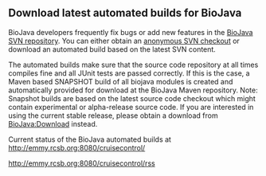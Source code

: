 {{Outdated|reason=the [[SVN to GIT Migration|migration to Github]]}}
== Download latest automated builds for BioJava ==

BioJava developers frequently fix bugs or add new features in the [[CVS_to_SVN_Migration|BioJava SVN repository]]. You can either obtain an [[CVS_to_SVN_Migration|anonymous SVN checkout]] or download an automated build based on the latest SVN content.

The automated builds make sure that the source code repository at all times compiles fine and all JUnit tests are passed correctly.  If this is the case, a Maven based SNAPSHOT build of all biojava modules is created and automatically provided for download at the BioJava Maven repository. Note: Snapshot builds are based on the latest source code checkout which might contain experimental or alpha-release source code. If you are interested in using the current stable release, please obtain a download from [[BioJava:Download]] instead.

Current status of the BioJava automated builds at
[http://emmy.rcsb.org:8080/cruisecontrol/ http://emmy.rcsb.org:8080/cruisecontrol/]

<table>
<rss>http://emmy.rcsb.org:8080/cruisecontrol/rss</rss>
</table>